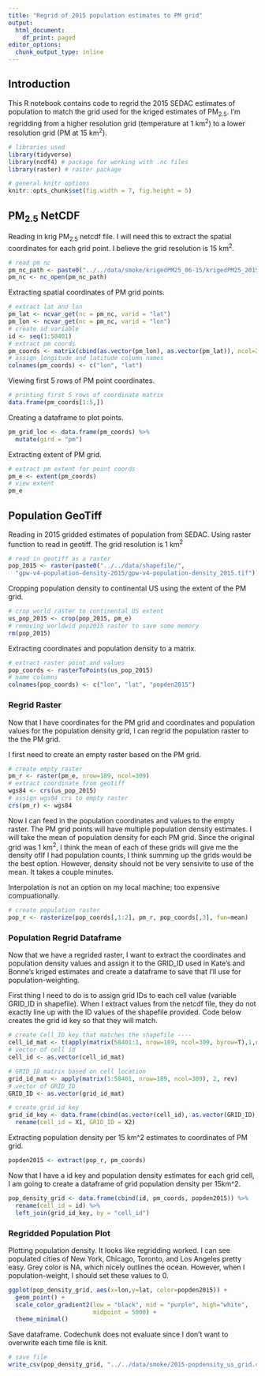 ```yaml
---
title: "Regrid of 2015 population estimates to PM grid"
output:
  html_document:
    df_print: paged
editor_options:
  chunk_output_type: inline
---
```


## Introduction

This R notebook contains code to regrid the 2015 SEDAC estimates of population to match the grid used for the kriged estimates of PM~2.5~. I'm regridding from a higher resolution grid (temperature at 1 km^2^) to a lower resolution grid (PM at 15 km^2^). 

```r
# libraries used
library(tidyverse) 
library(ncdf4) # package for working with .nc files
library(raster) # raster package

# general knitr options
knitr::opts_chunk$set(fig.width = 7, fig.height = 5)
```

## PM~2.5~ NetCDF

Reading in krig PM~2.5~ netcdf file. I will need this to extract the spatial coordinates for each grid point. I believe the grid resolution is 15 km^2^.

```r
# read pm nc
pm_nc_path <- paste0("../../data/smoke/krigedPM25_06-15/krigedPM25_2015.nc")
pm_nc <- nc_open(pm_nc_path)
```

Extracting spatial coordinates of PM grid points.
```r
# extract lat and lon
pm_lat <- ncvar_get(nc = pm_nc, varid = "lat")
pm_lon <- ncvar_get(nc = pm_nc, varid = "lon")
# create id variable
id <- seq(1:58401)
# extract pm coords
pm_coords <- matrix(cbind(as.vector(pm_lon), as.vector(pm_lat)), ncol=2)
# assign longitude and latitude column names
colnames(pm_coords) <- c("lon", "lat")
```

Viewing first 5 rows of PM point coordinates.
```r
# printing first 5 rows of coordinate matrix
data.frame(pm_coords[1:5,])
```

Creating a dataframe to plot points.
```r
pm_grid_loc <- data.frame(pm_coords) %>% 
  mutate(gird = "pm")
```

Extracting extent of PM grid.
```r
# extract pm extent for point coords
pm_e <- extent(pm_coords)
# view extent
pm_e
```

## Population GeoTiff
Reading in 2015 gridded estimates of population from SEDAC. Using raster function to read in geotiff. The grid resolution is 1 km^2^

```r
# read in geotiff as a raster
pop_2015 <- raster(paste0("../../data/shapefile/",
  "gpw-v4-population-density-2015/gpw-v4-population-density_2015.tif"))
```

Cropping population density to continental US using the extent of the PM grid.
```r
# crop world raster to continental US extent
us_pop_2015 <- crop(pop_2015, pm_e)
# removing worldwid pop2015 raster to save some memory
rm(pop_2015)
```

Extracting coordinates and population density to a matrix.
```r
# extract raster point and values
pop_coords <- rasterToPoints(us_pop_2015)
# name columns
colnames(pop_coords) <- c("lon", "lat", "popden2015")
```

### Regrid Raster

Now that I have coordinates for the PM grid and coordinates and population values for the population density grid, I can regrid the population raster to the the PM grid. 

I first need to create an empty raster based on the PM grid.
```r
# create empty raster
pm_r <- raster(pm_e, nrow=189, ncol=309)
# extract coordinate from geotiff
wgs84 <- crs(us_pop_2015)
# assign wgs84 crs to empty raster
crs(pm_r) <- wgs84
```

Now I can feed in the population coordinates and values to the empty raster. The PM grid points will have multiple population density estimates. I will take the mean of population density for each PM grid. Since the original grid was 1 km^2^, I think the mean of each of these grids  will give me the density ofIf I had population counts, I think summing up the grids would be the best option. However, density should not be very sensivite to use of the mean. It takes a couple minutes.

Interpolation is not an option on my local machine; too expensive compuationally.

```r
# create population raster
pop_r <- rasterize(pop_coords[,1:2], pm_r, pop_coords[,3], fun=mean)
```

### Population Regrid Dataframe

Now that we have a regrided raster, I want to extract the coordinates and population density values and assign it to the GRID_ID used in Kate's and Bonne's kriged estimates and create a dataframe to save that I'll use for population-weighting.

First thing I need to do is to assign grid IDs to each cell value (variable GRID_ID in shapefile). When I extract values from the netcdf file, they do not exactly line up with the ID values of the shapefile provided. Code below creates the grid id key so that they will match.

```r
# create Cell_ID key that matches the shapefile ----
cell_id_mat <- t(apply(matrix(58401:1, nrow=189, ncol=309, byrow=T),1,rev))
# vector of cell id
cell_id <- as.vector(cell_id_mat)

# GRID_ID matrix based on cell location
grid_id_mat <- apply(matrix(1:58401, nrow=189, ncol=309), 2, rev)
# vector of GRID_ID
GRID_ID <- as.vector(grid_id_mat)

# create grid id key
grid_id_key <- data.frame(cbind(as.vector(cell_id), as.vector(GRID_ID))) %>%
  rename(cell_id = X1, GRID_ID = X2)
```

Extracting population density per 15 km^2 estimates to coordinates of PM grid.
```r
popden2015 <- extract(pop_r, pm_coords)
```

Now that I have a id key and population density estimates for each grid cell, I am going to create a dataframe of grid population density per 15km^2.

```r
pop_density_grid <- data.frame(cbind(id, pm_coords, popden2015)) %>% 
  rename(cell_id = id) %>% 
  left_join(grid_id_key, by = "cell_id")
```

### Regridded Population Plot

Plotting population density. It looks like regridding worked. I can see populated cities of New York, Chicago, Toronto, and Los Angeles pretty easy. Grey color is NA, which nicely outlines the ocean. However, when I population-weight, I should set these values to 0.
```r
ggplot(pop_density_grid, aes(x=lon,y=lat, color=popden2015)) +
  geom_point() +
  scale_color_gradient2(low = "black", mid = "purple", high="white", 
                        midpoint = 5000) +
  theme_minimal()
```

Save dataframe. Codechunk does not evaluate since I don't want to overwrite each time file is knit.
```r
# save file
write_csv(pop_density_grid, "../../data/smoke/2015-popdensity_us_grid.csv")
```




